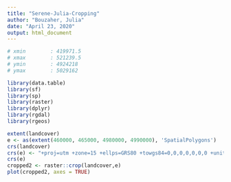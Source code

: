 ```yaml
---
title: "Serene-Julia-Cropping"
author: "Bouzaher, Julia"
date: "April 23, 2020"
output: html_document
---
```


```r
# xmin        : 419971.5 
# xmax        : 521239.5 
# ymin        : 4924218 
# ymax        : 5029162 

library(data.table)
library(sf)
library(sp)
library(raster)
library(dplyr)
library(rgdal)
library(rgeos)

extent(landcover)
e <- as(extent(460000, 465000, 4980000, 4990000), 'SpatialPolygons')
crs(landcover)
crs(e) <- "+proj=utm +zone=15 +ellps=GRS80 +towgs84=0,0,0,0,0,0,0 +units=m +no_defs"
crs(e)
cropped2 <- raster::crop(landcover,e)
plot(cropped2, axes = TRUE)





```